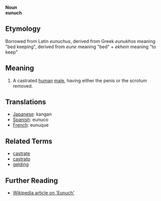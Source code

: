 '''Noun'''<br>
'''eunuch'''

== Etymology ==

Borrowed from Latin ''eunuchus'', derived from Greek ''eunukhos'' meaning "bed keeping", derived from ''eune'' meaning "bed" + ''ekhein'' meaning "to keep"

== Meaning ==

#A castrated [[human]] [[male]], having either the penis or the scrotum removed.

== Translations ==

*[[Japanese]]: kangan
*[[Spanish]]: eunuco
*[[French]]: eunuque

== Related Terms ==

*[[castrate]]
*[[castrato]]
*[[gelding]]

== Further Reading ==

*[http://en.wikipedia.org/wiki/Eunuch Wikipedia article on 'Eunuch']